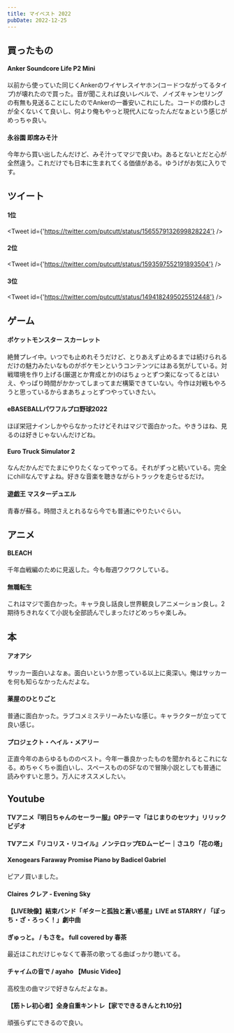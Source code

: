 ```yaml
---
title: マイベスト 2022
pubDate: 2022-12-25
---
```



## 買ったもの
#### Anker Soundcore Life P2 Mini
以前から使っていた同じくAnkerのワイヤレスイヤホン(コードつながってるタイプ)が壊れたので買った。音が聞こえれば良いレベルで、ノイズキャンセリングの有無も見送ることにしたのでAnkerの一番安いこれにした。コードの煩わしさが全くないくて良いし、何より俺もやっと現代人になったんだなぁという感じがめっちゃ良い。

#### 永谷園 即席みそ汁
今年から買い出したんだけど、みそ汁ってマジで良いわ。あるとないとだと心が全然違う。これだけでも日本に生まれてくる価値がある。ゆうげがお気に入りです。

## ツイート
#### 1位
<Tweet id={'https://twitter.com/putcutt/status/1565579132699828224'} />
#### 2位
<Tweet id={'https://twitter.com/putcutt/status/1593597552191893504'} />
#### 3位
<Tweet id={'https://twitter.com/putcutt/status/1494182495025512448'} />

## ゲーム
#### ポケットモンスター スカーレット
絶賛プレイ中。いつでも止めれそうだけど、とりあえず止めるまでは続けられるだけの魅力みたいなものがポケモンというコンテンツにはある気がしている。対戦環境を作り上げる(厳選とか育成とか)のはちょっとずつ楽になってるとはいえ、やっぱり時間がかかってしまってまだ構築できていない。今作は対戦もやろうと思っているからまあちょっとずつやっていきたい。
#### eBASEBALLパワフルプロ野球2022
ほぼ栄冠ナインしかやらなかったけどそれはマジで面白かった。やきうはね、見るのは好きじゃないんだけどね。
#### Euro Truck Simulator 2
なんだかんだでたまにやりたくなってやってる。それがずっと続いている。完全にchillなんですよね。好きな音楽を聴きながらトラックを走らせるだけ。
#### 遊戯王 マスターデュエル
青春が蘇る。時間さえとれるなら今でも普通にやりたいぐらい。

## アニメ
#### BLEACH
千年血戦編のために見返した。今も毎週ワクワクしている。
#### 無職転生
これはマジで面白かった。キャラ良し話良し世界観良しアニメーション良し。2期待ちきれなくて小説も全部読んでしまったけどめっちゃ楽しみ。

## 本
#### アオアシ
サッカー面白いよなぁ。面白いというか思っている以上に奥深い。俺はサッカーを何も知らなかったんだよな。
#### 薬屋のひとりごと
普通に面白かった。ラブコメミステリーみたいな感じ。キャラクターが立ってて良い感じ。
#### プロジェクト・ヘイル・メアリー
正直今年のあらゆるもののベスト。今年一番良かったものを聞かれるとこれになる。めちゃくちゃ面白いし、スペースもののSFなので冒険小説としても普通に読みやすいと思う。万人にオススメしたい。

## Youtube
#### TVアニメ『明日ちゃんのセーラー服』OPテーマ「はじまりのセツナ」リリックビデオ
<YouTube id='NNDS_UyHzvk' />

#### TVアニメ『リコリス・リコイル』ノンテロップEDムービー｜さユり「花の塔」
<YouTube id='WIKKyrGGaDk' />

#### Xenogears Faraway Promise Piano by Badicel Gabriel
ピアノ買いました。
<YouTube id='xtsbMul6-bg' />

#### Claires クレア - Evening Sky
<YouTube id='kKR3ZWU14X4' />

#### 【LIVE映像】結束バンド「ギターと孤独と蒼い惑星」LIVE at STARRY / 「ぼっち・ざ・ろっく！」劇中曲
<YouTube id='p010N38zFrA' />

#### ぎゅっと。 / もさを。 full covered by 春茶
最近はこれだけじゃなくて春茶の歌ってる曲ばっかり聴いてる。
<YouTube id='jp-uOszFnl8' />

#### チャイムの音で / ayaho 【Music Video】
高校生の曲マジで好きなんだよなぁ。
<YouTube id='MhFr2LnikQk' />

#### 【筋トレ初心者】全身自重キントレ【家でできるきんとれ10分】
頑張らずにできるので良い。
<YouTube id='nUVR-Wk9M3c' />